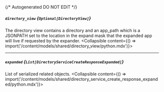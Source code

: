{/* Autogenerated DO NOT EDIT  */}

##### `directory_view` *{`Optional[DirectoryView]`}*
The directory view contains a directory and an app_path which is a JSONPATH set to the location in the expand mask that the expanded app will live if requested by the expander.
<Collapsible content={() => import('/content/models/shared/directory_view/python.mdx')}>
</Collapsible>

---
##### `expanded` *{`List[DirectoryServiceCreateResponseExpanded]`}*
List of serialized related objects.
<Collapsible content={() => import('/content/models/shared/directory_service_create_response_expanded/python.mdx')}>
</Collapsible>


